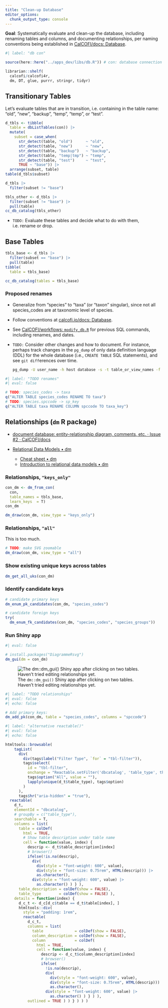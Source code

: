 ```yaml
---
title: "Clean-up Database"
editor_options: 
  chunk_output_type: console
---
```


**Goal**: Systematically evaluate and clean-up the database, including renaming tables and columns, and documenting relationships, per naming conventions being established in [CalCOFI/docs: Database](
https://calcofi.io/docs/db.html).

```r
#| label: "db con"

source(here::here("../apps_dev/libs/db.R")) # con: database connection 

librarian::shelf(
  calcofi/calcofi4r,
  dm, DT, glue, purrr, stringr, tidyr)
```

## Transitionary Tables

Let's evaluate tables that are in transition, i.e. containing in the table name: "old", "new", "backup", "temp", "temp", or "test".

```r
d_tbls <- tibble(
  table = dbListTables(con)) |> 
  mutate(
    subset = case_when(
      str_detect(table, "old")      ~ "old",
      str_detect(table, "new")      ~ "new",
      str_detect(table, "backup")   ~ "backup",
      str_detect(table, "temp|tmp") ~ "temp",
      str_detect(table, "test")     ~ "test",
      TRUE ~ "base")) |> 
  arrange(subset, table)
table(d_tbls$subset)

d_tbls |> 
  filter(subset != "base")

tbls_other <- d_tbls |> 
  filter(subset != "base") |> 
  pull(table)
cc_db_catalog(tbls_other)
```

- `TODO:` Evaluate these tables and decide what to do with them, i.e. rename or drop.

## Base Tables

```r
tbls_base <- d_tbls |> 
  filter(subset == "base") |> 
  pull(table)
tibble(
  table = tbls_base)

cc_db_catalog(tables = tbls_base)
```

### Proposed renames

- Generalize from "species" to "taxa" (or "taxon" singular), since not all species_codes are at taxonomic level of species.

- Follow conventions at [calcofi.io/docs: Database](https://calcofi.io/docs/db.html).

- See [CalCOFI/workflows: `modify_db.R`](https://github.com/CalCOFI/workflows/blob/main/modify_db.R) for previous SQL commands, including renames, and dates.

- `TODO:` Consider other changes and how to document. For instance, perhaps track changes in the `pg_dump` of only data definition language (DDL) for the whole database (i.e., `CREATE TABLE` SQL statements), and see `git diff`erences over time.

    ```bash
    pg_dump -U user_name -h host database -s -t table_or_view_names -f table_or_view_names.sql
    ```

```r
#| label: "TODO renames"
#| eval: false

# TODO: species_codes -> taxa
q("ALTER TABLE species_codes RENAME TO taxa")
# TODO: species.spccode -> sp_key
q("ALTER TABLE taxa RENAME COLUMN spccode TO taxa_key")
```

## Relationships (`dm` R package)

-   [document database: entity-relationship diagram, comments, etc. · Issue #2 · CalCOFI/docs](https://github.com/CalCOFI/docs/issues/2)

-   [Relational Data Models • dm](https://dm.cynkra.com/)
    -   [Cheat sheet • dm](https://dm.cynkra.com/articles/cheatsheet.html)
    -   [Introduction to relational data models • dm](https://krlmlr.github.io/dm/articles/howto-dm-theory.html)

### Relationships, `"keys_only"`

```r
con_dm <- dm_from_con(
  con, 
  table_names = tbls_base,
  learn_keys  = T)
con_dm

dm_draw(con_dm, view_type = "keys_only")
```

### Relationships, `"all"`

This is too much.

```r
# TODO: make SVG zoomable
dm_draw(con_dm, view_type = "all")
```

### Show existing unique keys across tables

```r
dm_get_all_uks(con_dm)
```

### Identify candidate keys

```r
# candidate primary keys
dm_enum_pk_candidates(con_dm, "species_codes")

# candidate foreign keys
try(
  dm_enum_fk_candidates(con_dm, "species_codes", "species_groups"))
```

### Run Shiny app

```r
#| eval: false

# install.packages("DiagrammeRsvg")
dm_gui(dm = con_dm)
```

![The `dm::dm_gui()` Shiny app after clicking on two tables. Haven't tried editing relationships yet.](figures/update-db_dm-shiny-app.png)

```r
#| label: "TODO relationships"
#| eval: false
#| echo: false

# Add primary keys:
dm_add_pk(con_dm, table = "species_codes", columns = "spccode")
```

```r
#| label: "alternative reactable()"
#| eval: false
#| echo: false

htmltools::browsable(
    tagList(
      div(
        div(tags$label("Filter Type", `for` = "tbl-filter")),
        tags$select(
          id = "tbl-filter",
          onchange = "Reactable.setFilter('dbcatalog', 'table_type', this.value)",
          tags$option("All", value = ""),
          lapply(unique(d_t$table_type), tags$option)
        )
      ),
      tags$hr("aria-hidden" = "true"),
  reactable(
    d_t,
    elementId = "dbcatalog",
    # groupBy = c("table_type"),
    searchable = T,
    columns = list(
      table = colDef(
        html = TRUE,
        # Show table description under table name
        cell = function(value, index) {
          descrip <- d_t$table_description[index]
          # browser()
          ifelse(!is.na(descrip),
            div(
              div(style = "font-weight: 600", value),
              div(style = "font-size: 0.75rem", HTML(descrip))) |> 
              as.character(),
            div(style = "font-weight: 600", value) |> 
              as.character() ) } ),
      table_description = colDef(show = FALSE),
      table_type        = colDef(show = FALSE) ),
    details = function(index) {
      d_c_t <- d_c[d_c$table == d_t$table[index], ]
      htmltools::div(
        style = "padding: 1rem",
        reactable(
          d_c_t, 
          columns = list(
            table              = colDef(show = FALSE),
            column_description = colDef(show = FALSE),
            column             = colDef(
              html = TRUE,
              cell = function(value, index) {
                descrip <- d_c_t$column_description[index]
                # browser()
                ifelse(
                  !is.na(descrip),
                  div(
                    div(style = "font-weight: 600", value),
                    div(style = "font-size: 0.75rem", HTML(descrip))) |> 
                    as.character(),
                  div(style = "font-weight: 600", value) |> 
                    as.character() ) } ) ),
          outlined = TRUE ) ) } ) ) )
```


